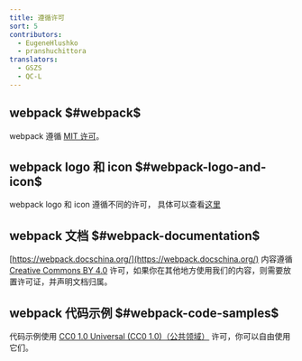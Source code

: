 ```yaml
---
title: 遵循许可
sort: 5
contributors:
  - EugeneHlushko
  - pranshuchittora
translators:
  - GSZS
  - QC-L
---
```


## webpack $#webpack$

webpack 遵循 [MIT 许可](https://github.com/webpack/webpack/blob/master/LICENSE)。

## webpack logo 和 icon $#webpack-logo-and-icon$

webpack logo 和 icon 遵循不同的许可，
具体可以查看[这里](https://github.com/webpack/media)

## webpack 文档 $#webpack-documentation$

[https://webpack.docschina.org/](https://webpack.docschina.org/) 内容遵循 [Creative Commons BY 4.0](https://creativecommons.org/licenses/by/4.0/) 许可，如果你在其他地方使用我们的内容，则需要放置许可证，并声明文档归属。

## webpack 代码示例 $#webpack-code-samples$

代码示例使用 [CC0 1.0 Universal (CC0 1.0)（公共领域）](https://creativecommons.org/publicdomain/zero/1.0/) 许可，你可以自由使用它们。
